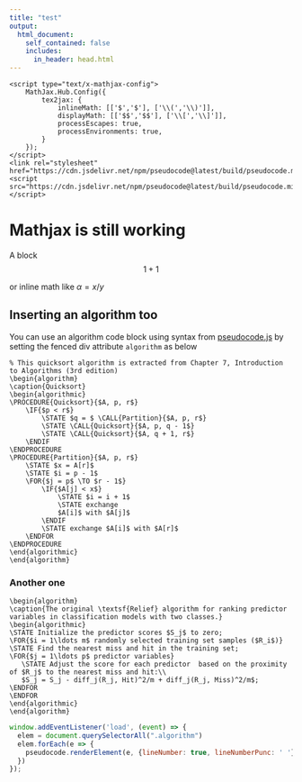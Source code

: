 ```yaml
---
title: "test"
output: 
  html_document:
    self_contained: false
    includes:
      in_header: head.html
---
```


<!-- creating header file to insert in-header. mathjax config seems to be required -->
```cat
<script type="text/x-mathjax-config">
    MathJax.Hub.Config({
        tex2jax: {
            inlineMath: [['$','$'], ['\\(','\\)']],
            displayMath: [['$$','$$'], ['\\[','\\]']],
            processEscapes: true,
            processEnvironments: true,
        }
    });
</script>
<link rel="stylesheet" href="https://cdn.jsdelivr.net/npm/pseudocode@latest/build/pseudocode.min.css">
<script src="https://cdn.jsdelivr.net/npm/pseudocode@latest/build/pseudocode.min.js"></script>
```

# Mathjax is still working
A block 
$$
1+1
$$

or inline math like $\alpha = x/y$

## Inserting an algorithm too

You can use an algorithm code block using syntax from [pseudocode.js](https://github.com/SaswatPadhi/pseudocode.js) by setting the fenced div attribute `algorithm` as below

```.algorithm
% This quicksort algorithm is extracted from Chapter 7, Introduction to Algorithms (3rd edition)
\begin{algorithm}
\caption{Quicksort}
\begin{algorithmic}
\PROCEDURE{Quicksort}{$A, p, r$}
    \IF{$p < r$} 
        \STATE $q = $ \CALL{Partition}{$A, p, r$}
        \STATE \CALL{Quicksort}{$A, p, q - 1$}
        \STATE \CALL{Quicksort}{$A, q + 1, r$}
    \ENDIF
\ENDPROCEDURE
\PROCEDURE{Partition}{$A, p, r$}
    \STATE $x = A[r]$
    \STATE $i = p - 1$
    \FOR{$j = p$ \TO $r - 1$}
        \IF{$A[j] < x$}
            \STATE $i = i + 1$
            \STATE exchange
            $A[i]$ with $A[j]$
        \ENDIF
        \STATE exchange $A[i]$ with $A[r]$
    \ENDFOR
\ENDPROCEDURE
\end{algorithmic}
\end{algorithm}
```

### Another one 

```.algorithm
\begin{algorithm}
\caption{The original \textsf{Relief} algorithm for ranking predictor variables in classification models with two classes.}
\begin{algorithmic}
\STATE Initialize the predictor scores $S_j$ to zero;
\FOR{$i = 1\ldots m$ randomly selected training set samples ($R_i$)}
\STATE Find the nearest miss and hit in the training set;
\FOR{$j = 1\ldots p$ predictor variables}
   \STATE Adjust the score for each predictor  based on the proximity of $R_j$ to the nearest miss and hit:\\
   $S_j = S_j - diff_j(R_j, Hit)^2/m + diff_j(R_j, Miss)^2/m$;
\ENDFOR
\ENDFOR
\end{algorithmic}
\end{algorithm}
```

<!-- rendering the algo block -->
```js
window.addEventListener('load', (event) => {
  elem = document.querySelectorAll(".algorithm")
  elem.forEach(e => {
    pseudocode.renderElement(e, {lineNumber: true, lineNumberPunc: ' '});
  })
});
```